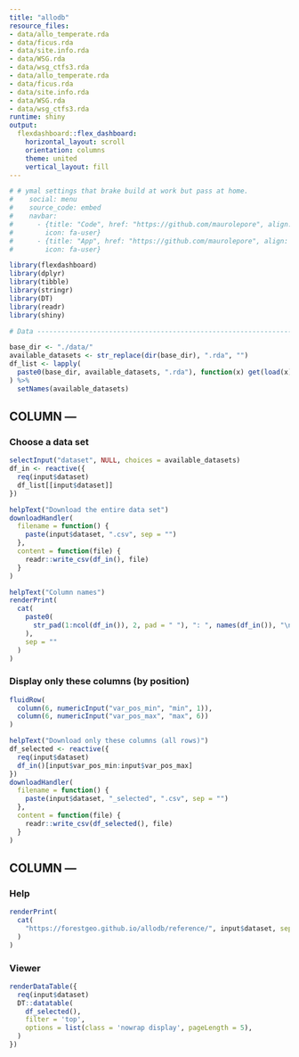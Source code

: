 ```yaml
---
title: "allodb"
resource_files:
- data/allo_temperate.rda
- data/ficus.rda
- data/site.info.rda
- data/WSG.rda
- data/wsg_ctfs3.rda
- data/allo_temperate.rda
- data/ficus.rda
- data/site.info.rda
- data/WSG.rda
- data/wsg_ctfs3.rda
runtime: shiny
output:
  flexdashboard::flex_dashboard:
    horizontal_layout: scroll
    orientation: columns
    theme: united
    vertical_layout: fill
---
```


```r
# # ymal settings that brake build at work but pass at home.
#    social: menu
#    source_code: embed
#    navbar:
#      - {title: "Code", href: "https://github.com/maurolepore", align: right, 
#        icon: fa-user}
#      - {title: "App", href: "https://github.com/maurolepore", align: right, 
#        icon: fa-user}
```

```r
library(flexdashboard)
library(dplyr)
library(tibble)
library(stringr)
library(DT)
library(readr)
library(shiny)

# Data --------------------------------------------------------------------

base_dir <- "./data/"
available_datasets <- str_replace(dir(base_dir), ".rda", "")
df_list <- lapply(
  paste0(base_dir, available_datasets, ".rda"), function(x) get(load(x))
) %>% 
  setNames(available_datasets)
```

COLUMN --- {data-width=100}
------------------------------------------------------------------------

### Choose a data set {data-height=40}

```r
selectInput("dataset", NULL, choices = available_datasets)
df_in <- reactive({
  req(input$dataset)
  df_list[[input$dataset]]
})
```

```r
helpText("Download the entire data set")
downloadHandler(
  filename = function() {
    paste(input$dataset, ".csv", sep = "")
  },
  content = function(file) {
    readr::write_csv(df_in(), file)
  }
)

helpText("Column names")
renderPrint(
  cat(
    paste0(
      str_pad(1:ncol(df_in()), 2, pad = " "), ": ", names(df_in()), "\n"
    ),
    sep = ""
  )
)
```

### Display only these columns (by position) {data-height=20}

```r
fluidRow(
  column(6, numericInput("var_pos_min", "min", 1)),
  column(6, numericInput("var_pos_max", "max", 6))
)
```

```r
helpText("Download only these columns (all rows)")
df_selected <- reactive({
  req(input$dataset)
  df_in()[input$var_pos_min:input$var_pos_max]
})
downloadHandler(
  filename = function() {
    paste(input$dataset, "_selected", ".csv", sep = "")
  },
  content = function(file) {
    readr::write_csv(df_selected(), file)
  }
)
```

COLUMN --- {data-width=300}
------------------------------------------------------------------------

### Help {data-height=2}

```r
renderPrint(
  cat(
    "https://forestgeo.github.io/allodb/reference/", input$dataset, sep = ""
  )
)
```

### Viewer {data-height=100}

```r
renderDataTable({
  req(input$dataset)
  DT::datatable(
    df_selected(),
    filter = 'top',
    options = list(class = 'nowrap display', pageLength = 5),
  )
})
```

